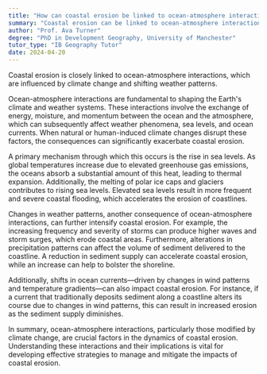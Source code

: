 ```yaml
---
title: "How can coastal erosion be linked to ocean-atmosphere interactions?"
summary: "Coastal erosion can be linked to ocean-atmosphere interactions through the effects of climate change and weather patterns."
author: "Prof. Ava Turner"
degree: "PhD in Development Geography, University of Manchester"
tutor_type: "IB Geography Tutor"
date: 2024-04-20
---
```


Coastal erosion is closely linked to ocean-atmosphere interactions, which are influenced by climate change and shifting weather patterns.

Ocean-atmosphere interactions are fundamental to shaping the Earth's climate and weather systems. These interactions involve the exchange of energy, moisture, and momentum between the ocean and the atmosphere, which can subsequently affect weather phenomena, sea levels, and ocean currents. When natural or human-induced climate changes disrupt these factors, the consequences can significantly exacerbate coastal erosion.

A primary mechanism through which this occurs is the rise in sea levels. As global temperatures increase due to elevated greenhouse gas emissions, the oceans absorb a substantial amount of this heat, leading to thermal expansion. Additionally, the melting of polar ice caps and glaciers contributes to rising sea levels. Elevated sea levels result in more frequent and severe coastal flooding, which accelerates the erosion of coastlines.

Changes in weather patterns, another consequence of ocean-atmosphere interactions, can further intensify coastal erosion. For example, the increasing frequency and severity of storms can produce higher waves and storm surges, which erode coastal areas. Furthermore, alterations in precipitation patterns can affect the volume of sediment delivered to the coastline. A reduction in sediment supply can accelerate coastal erosion, while an increase can help to bolster the shoreline.

Additionally, shifts in ocean currents—driven by changes in wind patterns and temperature gradients—can also impact coastal erosion. For instance, if a current that traditionally deposits sediment along a coastline alters its course due to changes in wind patterns, this can result in increased erosion as the sediment supply diminishes.

In summary, ocean-atmosphere interactions, particularly those modified by climate change, are crucial factors in the dynamics of coastal erosion. Understanding these interactions and their implications is vital for developing effective strategies to manage and mitigate the impacts of coastal erosion.
    